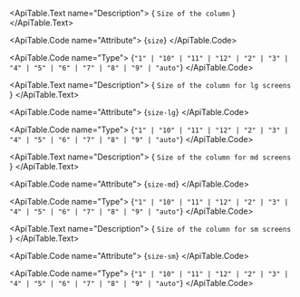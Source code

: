 <ApiTable id="property-size">
  <ApiTable.PropertyHeader name="size" singleFramework="">
  </ApiTable.PropertyHeader>

  <ApiTable.Text name="Description">
    { `Size of the column` }
  </ApiTable.Text>

  <ApiTable.Code name="Attribute">
    {`size`}
  </ApiTable.Code>

  <ApiTable.Code name="Type">
   {`"1" | "10" | "11" | "12" | "2" | "3" | "4" | "5" | "6" | "7" | "8" | "9" | "auto"`}
  </ApiTable.Code>


</ApiTable>
<ApiTable id="property-sizeLg">
  <ApiTable.PropertyHeader name="sizeLg" singleFramework="">
  </ApiTable.PropertyHeader>

  <ApiTable.Text name="Description">
    { `Size of the column for lg screens` }
  </ApiTable.Text>

  <ApiTable.Code name="Attribute">
    {`size-lg`}
  </ApiTable.Code>

  <ApiTable.Code name="Type">
   {`"1" | "10" | "11" | "12" | "2" | "3" | "4" | "5" | "6" | "7" | "8" | "9" | "auto"`}
  </ApiTable.Code>


</ApiTable>
<ApiTable id="property-sizeMd">
  <ApiTable.PropertyHeader name="sizeMd" singleFramework="">
  </ApiTable.PropertyHeader>

  <ApiTable.Text name="Description">
    { `Size of the column for md screens` }
  </ApiTable.Text>

  <ApiTable.Code name="Attribute">
    {`size-md`}
  </ApiTable.Code>

  <ApiTable.Code name="Type">
   {`"1" | "10" | "11" | "12" | "2" | "3" | "4" | "5" | "6" | "7" | "8" | "9" | "auto"`}
  </ApiTable.Code>


</ApiTable>
<ApiTable id="property-sizeSm">
  <ApiTable.PropertyHeader name="sizeSm" singleFramework="">
  </ApiTable.PropertyHeader>

  <ApiTable.Text name="Description">
    { `Size of the column for sm screens` }
  </ApiTable.Text>

  <ApiTable.Code name="Attribute">
    {`size-sm`}
  </ApiTable.Code>

  <ApiTable.Code name="Type">
   {`"1" | "10" | "11" | "12" | "2" | "3" | "4" | "5" | "6" | "7" | "8" | "9" | "auto"`}
  </ApiTable.Code>


</ApiTable>
